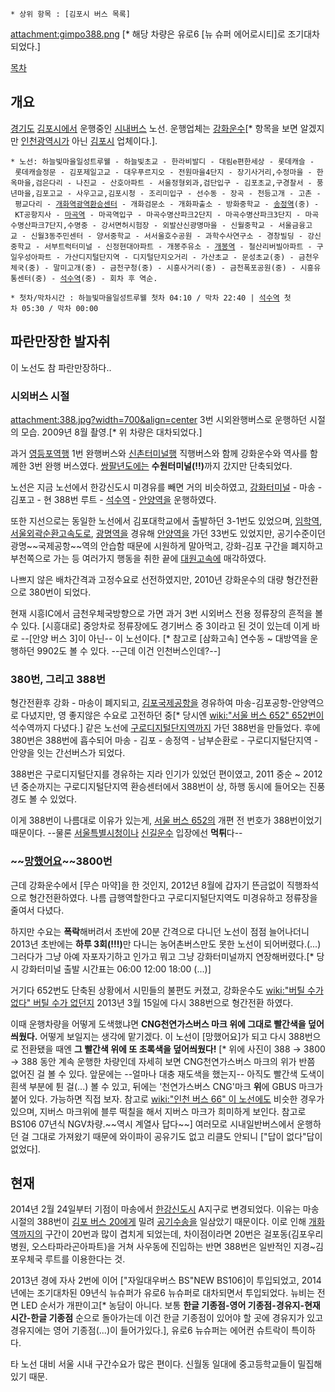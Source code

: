  * 상위 항목 : [김포시 버스 목록]

attachment:gimpo388.png 
[* 해당 차량은 유로6 [뉴 슈퍼 에어로시티]로 조기대차되었다.]

[[목차]]
== 개요 ==
[[경기도]] [[김포시]]에서 운행중인 [[시내버스]] 노선. 운행업체는 [[강화운수]][* 항목을 보면 알겠지만 [[인천광역시]]가 아닌 [[김포시]] 업체이다.].

 * 노선: 하늘빛마을일성트루웰 - 하늘빛초교 - 한라비발디 - 대림e편한세상 - 롯데캐슬 - 롯데캐슬정문 - 김포제일고교 - 대우푸르지오 - 전원마을4단지 - 장기사거리,수정마을 - 한옥마을,검은다리 - 나진교 - 산호아파트 - 서울정형외과,검단입구 - 김포초교,구경찰서 - 풍년마을,김포고교 - 사우고교,김포시청 - 조리미입구 - 선수동 - 장곡 - 천등고개 - 고촌 - 평교다리 - [[개화역]]광역환승센터 - 개화검문소 - 개화파출소 - 방화중학교 - [[송정역]](중) - KT공항지사 - [[마곡역]] - 마곡역입구 - 마곡수명산파크2단지 - 마곡수명산파크3단지 - 마곡수명산파크7단지,수명중 - 강서면허시험장 - 외발산신광명마을 - 신월중학교 - 서울금융고교 - 신월3동주민센터 - 양서중학교 - 서서울호수공원 - 과학수사연구소 - 경창빌딩 - 강신중학교 - 서부트럭터미널 - 신정현대아파트 - 개봉주유소 - [[개봉역]] - 철산리버빌아파트 - 구일우성아파트 - 가산디지털단지역 - 디지털단지오거리 - 가산초교 - 문성초교(중) - 금천우체국(중) - 말미고개(중) - 금천구청(중) - 시흥사거리(중) - 금천폭포공원(중) - 시흥유통센터(중) - [[석수역]](중) - 회차 후 역순.

 * 첫차/막차시간 : 하늘빛마을일성트루웰 첫차 04:10 / 막차 22:40 | [[석수역]] 첫차 05:30 / 막차 00:00

== 파란만장한 발자취 ==
이 노선도 참 파란만장하다..

=== 시외버스 시절 ===
attachment:388.jpg?width=700&align=center
3번 시외완행버스로 운행하던 시절의 모습. 2009년 8월 촬영.[* 위 차량은 대차되었다.]

과거 [[영등포역]]행 1번 완행버스와 [[신촌터미널]]행 직행버스와 함께 강화운수와 역사를 함께한 3번 완행 버스였다.
[[쌍팔년도]]에는 '''수원터미널(!!)'''까지 갔지만 단축되었다.

노선은 지금 노선에서 한강신도시 미경유를 빼면 거의 비슷하였고, [[강화터미널]] - 마송 - 김포고 - 현 388번 루트 - [[석수역]] - [[안양역]]을 운행하였다.

또한 지선으로는 동일한 노선에서 김포대학교에서 출발하던 3-1번도 있었으며, [[임학역]], [[서울외곽순환고속도로]], [[광명역]]을 경유해 [[안양역]]을 가던 33번도 있었지만, 공기수준이던 광명~~국제공항~~역의 안습함 때문에 시원하게 말아먹고, 강화-김포 구간을 폐지하고 부천쪽으로 가는 등 여러가지 행동을 취한 끝에 [[대원고속]]에 매각하였다.

나쁘지 않은 배차간격과 고정수요로 선전하였지만, 2010년 강화운수의 대량 형간전환으로 380번이 되었다.

현재 시흥IC에서 금천우체국방향으로 가면 과거 3번 시외버스 전용 정류장의 흔적을 볼 수 있다. [시흥대로] 중앙차로 정류장에도 경기버스 중 3이라고 된 것이 있는데 이게 바로 --[안양 버스 3]이 아닌-- 이 노선이다. [* 참고로 [삼화고속] 연수동 ~ 대방역을 운행하던 9902도 볼 수 있다. --근데 이건 인천버스인데?--]

=== 380번, 그리고 388번 ===
형간전환후 강화 - 마송이 폐지되고, [[김포국제공항]]을 경유하여 마송-김포공항-안양역으로 다녔지만, 영 좋지않은 수요로 고전하던 중[* 당시엔 [[wiki:"서울 버스 652" 652번]]이 석수역까지 다녔다.] 같은 노선에 [[구로디지털단지역]]까지 가던 388번을 만들었다. 후에 380번은 388번에 흡수되어 마송 - 김포 - 송정역 - 남부순환로 - 구로디지털단지역 - 안양을 잇는 간선버스가 되었다.

388번은 구로디지털단지를 경유하는 지라 인기가 있었던 편이였고, 2011 중순 ~ 2012년 중순까지는 구로디지털단지역 환승센터에서 388번이 상, 하행 동시에 들어오는 진풍경도 볼 수 있었다.

이게 388번이 나름대로 이유가 있는게, [[서울 버스 652]]의 개편 전 번호가 388번이었기 때문이다. --물론 [[서울특별시청]]이나 [[신길운수]] 입장에선 '''먹튀'''다--
=== ~~[[망했어요]]~~3800번 ===
근데 강화운수에서 [무슨 마약]을 한 것인지, 2012년 8월에 갑자기 뜬금없이 직행좌석으로 형간전환하였다. 나름 급행역할한다고 구로디지털단지역도 미경유하고 정류장을 줄여서 다녔다.

하지만 수요는 '''폭락'''해버려서 초반에 20분 간격으로 다니던 노선이 점점 늘어나더니 2013년 초반에는 '''하루 3회(!!!)'''만 다니는 농어촌버스만도 못한 노선이 되어버렸다.(...) 그러다가 그냥 아예 자포자기하고 인가고 뭐고 그냥 강화터미널까지 연장해버렸다.[* 당시 강화터미널 출발 시간표는 06:00 12:00 18:00 (...)]

거기다 652번도 단축된 상황에서 시민들의 불편도 커졌고, 강화운수도 [[wiki:"버틸 수가 없다" 버틸 수가 없던지]] 2013년 3월 15일에 다시 388번으로 형간전환 하였다.

이때 운행차량을 어떻게 도색했냐면 '''CNG천연가스버스 마크 위에 그대로 빨간색을 덮어씌웠다.''' 어떻게 보일지는 생각에 맡기겠다. 이 노선이 [망했어요]가 되고 다시 388번으로 전환됐을 때엔 '''그 빨간색 위에 또 초록색을 덮어씌웠다!''' [* 위에 사진이 388 → 3800 → 388 동안 계속 운행한 차량인데 자세히 보면 CNG천연가스버스 마크의 위가 반쯤 없어진 걸 볼 수 있다. 앞문에는 --얼마나 대충 재도색을 했는지-- 아직도 빨간색 도색이 흰색 부분에 튄 걸(...) 볼 수 있고, 뒤에는 '천연가스버스 CNG'마크 '''위'''에 GBUS 마크가 붙어 있다. 가능하면 직접 보자. 참고로 [[wiki:"인천 버스 66" 이 노선]]에도 비슷한 경우가 있으며, 지버스 마크위에 블루 떡칠을 해서 지버스 마크가 희미하게 보인다. 참고로 BS106 07년식 NGV차량.~~역시 계열사 답다~~] 여러모로 시내일반버스에서 운행하던 걸 그대로 가져왔기 때문에 와이파이 공유기도 없고 리클도 안되니 ["답이 없다"답이 없었다].
== 현재 ==
2014년 2월 24일부터 기점이 마송에서 [[한강신도시]] A지구로 변경되었다. 이유는 마송 시절의 388번이 [[김포 버스 20]]에게 밀려 [[공기수송]]을 일삼았기 때문이다. 이로 인해 [[개화역]]까지의 구간이 20번과 많이 겹치게 되었는데, 차이점이라면 20번은 걸포동(김포우리병원, 오스타파라곤아파트)을 거쳐 사우동에 진입하는 반면 388번은 일반적인 지경~김포우체국 루트를 이용한다는 것. 

2013년 경에 자사 2번에 이어 ["자일대우버스 BS"NEW BS106]이 투입되었고, 2014년에는 조기대차된 09년식 뉴슈퍼가 유로6 뉴슈퍼로 대차되면서 투입되었다. 뉴비는 전면 LED 순서가 개판이고[* 농담이 아니다. 보통 '''한글 기종점-영어 기종점-경유지-현재시간-한글 기종점''' 순으로 돌아가는데 이건 한글 기종점이 있어야 할 곳에 경유지가 있고 경유지에는 영어 기종점(...)이 들어가있다.], 유로6 뉴슈퍼는 에어컨 슈트락이 특이하다.

타 노선 대비 서울 시내 구간수요가 많은 편이다. 신월동 일대에 중고등학교들이 밀집해 있기 때문.
